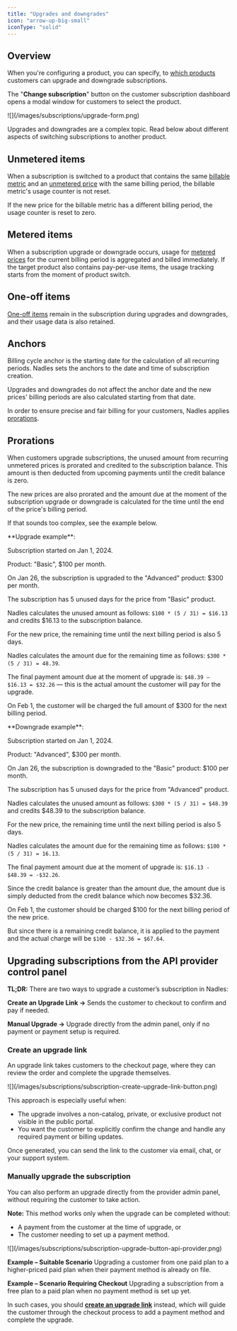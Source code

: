 ```yaml
---
title: "Upgrades and downgrades"
icon: "arrow-up-big-small"
iconType: "solid"
---
```


## Overview

When you're configuring a product, you can specify, to [which products](/products/create#allow-switching-to-following-products) customers can upgrade and downgrade subscriptions.

The "**Change subscription**" button on the customer subscription dashboard opens a modal window for customers to select the product.

<Frame>
![](/images/subscriptions/upgrade-form.png)
</Frame>

Upgrades and downgrades are a complex topic. Read below about different aspects of switching subscriptions to another product.


## Unmetered items

When a subscription is switched to a product that contains the same [billable metric](/products/billable-metrics)
and an [unmetered price](/pricing/create-price#recurring-prices) with the same billing period, the billable metric's usage counter is not reset.

If the new price for the billable metric has a different billing period, the usage counter is reset to zero.

## Metered items

When a subscription upgrade or downgrade occurs, usage for [metered prices](/pricing/create-price#recurring-prices) for the current billing period is aggregated and billed immediately.
If the target product also contains pay-per-use items, the usage tracking starts from the moment of product switch.

## One-off items

[One-off items](/pricing/create-price#one-off-prices) remain in the subscription during upgrades and downgrades, and their usage data is also retained.


## Anchors

Billing cycle anchor is the starting date for the calculation of all recurring periods.
Nadles sets the anchors to the date and time of subscription creation.

Upgrades and downgrades do not affect the anchor date and the new prices' billing periods are also calculated starting from that date.

In order to ensure precise and fair billing for your customers, Nadles applies [prorations](#prorations).


## Prorations

When customers upgrade subscriptions, the unused amount from recurring unmetered prices is prorated and credited to the subscription balance.
This amount is then deducted from upcoming payments until the credit balance is zero.

The new prices are also prorated and the amount due at the moment of the subscription upgrade or downgrade is calculated for the time until the end of the price's billing period.

If that sounds too complex, see the example below.

<Info>
**Upgrade example**:

Subscription started on Jan 1, 2024.

Product: "Basic", $100 per month.

On Jan 26, the subscription is upgraded to the "Advanced" product: $300 per month.

The subscription has 5 unused days for the price from "Basic" product.

Nadles calculates the unused amount as follows: `$100 * (5 / 31) = $16.13` and credits \$16.13 to the subscription balance.

For the new price, the remaining time until the next billing period is also 5 days.

Nadles calculates the amount due for the remaining time as follows: `$300 * (5 / 31) = 48.39`.

The final payment amount due at the moment of upgrade is: `$48.39 — $16.13 = $32.26`
— this is the actual amount the customer will pay for the upgrade.

On Feb 1, the customer will be charged the full amount of \$300 for the next billing period.

</Info>

<Info>
**Downgrade example**:

Subscription started on Jan 1, 2024.

Product: "Advanced", $300 per month.

On Jan 26, the subscription is downgraded to the "Basic" product: $100 per month.

The subscription has 5 unused days for the price from "Advanced" product.

Nadles calculates the unused amount as follows: `$300 * (5 / 31) = $48.39` and credits \$48.39 to the subscription balance.

For the new price, the remaining time until the next billing period is also 5 days.

Nadles calculates the amount due for the remaining time as follows: `$100 * (5 / 31) = 16.13`.

The final payment amount due at the moment of upgrade is: `$16.13 - $48.39 = -$32.26`.

Since the credit balance is greater than the amount due, the amount due is simply deducted from the credit balance which now becomes \$32.36.

On Feb 1, the customer should be charged \$100 for the next billing period of the new price.

But since there is a remaining credit balance, it is applied to the payment and the actual charge will be `$100 - $32.36 = $67.64`.
</Info>


## Upgrading subscriptions from the API provider control panel

**TL;DR:**
There are two ways to upgrade a customer’s subscription in Nadles:

**Create an Upgrade Link →** Sends the customer to checkout to confirm and pay if needed.

**Manual Upgrade →** Upgrade directly from the admin panel, only if no payment or payment setup is required.

### Create an upgrade link
An upgrade link takes customers to the checkout page, where they can review the order and complete the upgrade themselves.

<Frame>
![](/images/subscriptions/subscription-create-upgrade-link-button.png)
</Frame>

This approach is especially useful when:

- The upgrade involves a non-catalog, private, or exclusive product not visible in the public portal.
- You want the customer to explicitly confirm the change and handle any required payment or billing updates.

Once generated, you can send the link to the customer via email, chat, or your support system.

### Manually upgrade the subscription

You can also perform an upgrade directly from the provider admin panel, without requiring the customer to take action.

**Note:** This method works only when the upgrade can be completed without:

- A payment from the customer at the time of upgrade, or
- The customer needing to set up a payment method.

<Frame>
![](/images/subscriptions/subscription-upgrade-button-api-provider.png)
</Frame>

**Example – Suitable Scenario**
Upgrading a customer from one paid plan to a higher-priced paid plan when their payment method is already on file.

**Example – Scenario Requiring Checkout**
Upgrading a subscription from a free plan to a paid plan when no payment method is set up yet.

In such cases, you should **[create an upgrade link](#create-an-upgrade-link)** instead, which will guide the customer through the checkout process to add a payment method and complete the upgrade.

